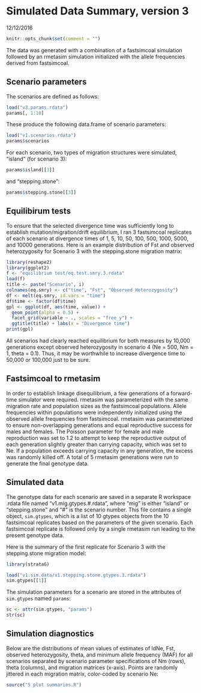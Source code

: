 # Simulated Data Summary, version 3
12/12/2016

```r
knitr::opts_chunk$set(comment = "")
```

The data was generated with a combination of a fastsimcoal simulation followed by an rmetasim simulation initialized with the allele frequencies derived from fastsimcoal. 

## Scenario parameters

The scenarios are defined as follows:

```r
load("v3.params.rdata")
params[, 1:10]
```

These produce the following data.frame of scenario parameters:

```r
load("v1.scenarios.rdata")
params$scenarios
```

For each scenario, two types of migration structures were simulated, "island" (for scenario 3):

```r
params$island[[3]]
```

and "stepping.stone":

```r
params$stepping.stone[[3]]
```

## Equilibirum tests

To ensure that the selected divergence time was sufficiently long to establish mutation/migration/drift equilibrium, I ran 3 fastsimcoal replicates of each scenario at divergence times of 1, 5, 10, 50, 100, 500, 1000, 5000, and 10000 generations. Here is an example distribution of Fst and observed heterozygosity for Scenario 3 with the stepping.stone migration matrix:

```r
library(reshape2)
library(ggplot2)
f <- "equilibrium test/eq.test.smry.3.rdata"
load(f)
title <- paste("Scenario", i)
colnames(eq.smry) <- c("time", "Fst", "Observed Heterozygosity")
df <- melt(eq.smry, id.vars = "time")
df$time <- factor(df$time)
gpl <- ggplot(df, aes(time, value)) +
  geom_point(alpha = 0.5) +
  facet_grid(variable ~ ., scales = "free_y") +
  ggtitle(title) + labs(x = "Divergence time")
print(gpl)
```

All scenarios had clearly reached equilibrium for both measures by 10,000 generations except observed heterozygosity in scenario 4 (Ne = 500, Nm = 1, theta = 0.1). Thus, it may be worthwhile to increase divergence time to 50,000 or 100,000 just to be sure.

## Fastsimcoal to rmetasim

In order to establish linkage disequilibrium, a few generations of a forward-time simulator were required. rmetasim was parameterized with the same migration rate and population sizes as the fastsimcoal populations. Allele frequencies within populations were independently initialized using the observed allele frequencies from fastsimcoal. rmetasim was parameterized to ensure non-overlapping generations and equal reproductive success for males and females. The Poisson parameter for female and male reproduction was set to 1.2 to attempt to keep the reproductive output of each generation slightly greater than carrying capacity, which was set to Ne. If a population exceeds carrying capacity in any generation, the excess was randomly killed off. A total of 5 rmetasim generations were run to generate the final genotype data.

## Simulated data

The genotype data for each scenario are saved in a separate R workspace .rdata file named "v1.mig.gtypes.#.rdata", where "mig" is either "island" or "stepping.stone" and "#" is the scenario number. This file contains a single object, `sim.gtypes`, which is a list of 10 gtypes objects from the 10 fastsimcoal replicates based on the parameters of the given scenario. Each fastsimcoal replicate is followed only by a single rmetasim run leading to the present genotype data.

Here is the summary of the first replicate for Scenario 3 with the stepping.stone migration model:

```r
library(strataG)
```
```r
load("v1.sim.data/v1.stepping.stone.gtypes.3.rdata")
sim.gtypes[[1]]
```

The simulation parameters for a scenario are stored in the attributes of `sim.gtypes` named `params`:

```r
sc <- attr(sim.gtypes, "params")
str(sc)
```

## Simulation diagnostics

Below are the distributions of mean values of estimates of ldNe, Fst, observed heterozygosity, theta, and minimum allele frequency (MAF) for all scenarios separated by scenario parameter specifications of Nm (rows), theta (columns), and migration matrices (x-axis). Points are randomly jittered in each migration matrix, color-coded by scenario Ne:

```r
source("5 plot summaries.R")
```



